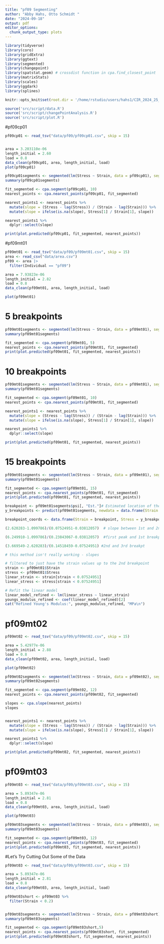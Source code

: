 ```yaml
---
title: "pf09 Segmenting"
author: "Abby Hahs, Otto Schmidt "
date: "2024-09-18"
output: pdf
editor_options: 
  chunk_output_type: plots
---
```


```r
library(tidyverse)
library(coro)
library(gridExtra)
library(ggtext)
library(segmented)
library(changepoint)
library(spatstat.geom) # crossdist function in cpa.find_closest_point
library(matrixStats)
library(scales)
library(ggdark) 
library(splines)
```

```r
knitr::opts_knit$set(root.dir = '/home/rstudio/users/hahs1/CIR_2024_25_Fish_Vertebrae')
```

```r
source('src/script/data.R')
source('src/script/changePointAnalysis.R')
source('src/script/plot.R')
```


#pf09cp01
```r
pf09cp01 <- read_tsv("data/pf09/pf09cp01.csv", skip = 15)


area = 3.203110e-06
length_initial = 2.60
load = 0.8
data_clean(pf09cp01, area, length_initial, load)
plot(pf09cp01)
```

```r
pf09cp01segments <- segmented(lm(Stress ~ Strain, data = pf09cp01), seg.Z = ~Strain, npsi = 10)
summary(pf09cp01segments)

fit_segmented <- cpa.segment(pf09cp01, 10) 
nearest_points <- cpa.nearest_points(pf09cp01, fit_segmented)

nearest_points1 <- nearest_points %>%
  mutate(slope = (Stress - lag(Stress)) / (Strain - lag(Strain))) %>%
  mutate(slope = ifelse(is.na(slope), Stress[1] / Strain[1], slope))

nearest_points1 %>%
  dplyr::select(slope)

print(plot.predicted(pf09cp01, fit_segmented, nearest_points))
```

#pf09mt01
```r
pf09mt01 <- read_tsv("data/pf09/pf09mt01.csv", skip = 15)
area <- read_csv("data/area.csv")
pf09 <- area |>
  filter(Individual == "pf09")

area = 7.93823e-06
length_initial = 2.82
load = 0.8
data_clean(pf09mt01, area, length_initial, load)

plot(pf09mt01)
```

# 5 breakpoints
```r
pf09mt01segments <- segmented(lm(Stress ~ Strain, data = pf09mt01), seg.Z = ~Strain, npsi = 5)
summary(pf09mt01segments)

fit_segmented <- cpa.segment(pf09mt01, 5) 
nearest_points <- cpa.nearest_points(pf09mt01, fit_segmented)
print(plot.predicted(pf09mt01, fit_segmented, nearest_points))
```

# 10 breakpoints
```r
pf09mt01segments <- segmented(lm(Stress ~ Strain, data = pf09mt01), seg.Z = ~Strain, npsi = 10)
summary(pf09mt01segments)

fit_segmented <- cpa.segment(pf09mt01, 10) 
nearest_points <- cpa.nearest_points(pf09mt01, fit_segmented)

nearest_points1 <- nearest_points %>%
  mutate(slope = (Stress - lag(Stress)) / (Strain - lag(Strain))) %>%
  mutate(slope = ifelse(is.na(slope), Stress[1] / Strain[1], slope))

nearest_points1 %>%
  dplyr::select(slope)

print(plot.predicted(pf09mt01, fit_segmented, nearest_points))
```

# 15 breakpoints
```r
pf09mt01segments <- segmented(lm(Stress ~ Strain, data = pf09mt01), seg.Z = ~Strain, npsi = 15)
summary(pf09mt01segments)

fit_segmented <- cpa.segment(pf09mt01, 15) 
nearest_points <- cpa.nearest_points(pf09mt01, fit_segmented)
print(plot.predicted(pf09mt01, fit_segmented, nearest_points))

breakpoint <- pf09mt01segments$psi[, "Est."]# Estimated location of the breakpoint (x-coordinate)
y_breakpoints <- predict(pf09mt01segments, newdata = data.frame(Strain = breakpoint))

breakpoint_coords <- data.frame(Strain = breakpoint, Stress = y_breakpoints)

(2.620283-1.099786)/(0.07524951-0.03812057)  # slope between 1st and 2nd breakpoint is 40.95... should be 5.096

(6.249910-1.099786)/(0.23843067-0.03812057)  #first peak and 1st breakpt

(3.669549-2.620283)/(0.14518459-0.07524951) #2nd and 3rd breakpt

# this method isn't really working - slopes
```

```r
# filtered to just have the strain values up to the 2nd breakpoint
strain <- pf09mt01$Strain
stress <- pf09mt01$Stress
linear_strain <- strain[strain < 0.07524951]
linear_stress <- stress[strain < 0.07524951]

# Refit the linear model
linear_model_refined <- lm(linear_stress ~ linear_strain)
youngs_modulus_refined <- coef(linear_model_refined)[2]
cat("Refined Young's Modulus:", youngs_modulus_refined, "MPa\n")
```


# pf09mt02
```r
pf09mt02 <- read_tsv("data/pf09/pf09mt02.csv", skip = 15)

area = 5.42977e-06
length_initial = 2.88
load = 0.8
data_clean(pf09mt02, area, length_initial, load)

plot(pf09mt02)
```

```r
pf09mt02segments <- segmented(lm(Stress ~ Strain, data = pf09mt02), seg.Z = ~Strain, npsi = 12)
summary(pf09mt02segments)

fit_segmented <- cpa.segment(pf09mt02, 12) 
nearest_points <- cpa.nearest_points(pf09mt02, fit_segmented)

slopes <- cpa.slope(nearest_points)
slopes


nearest_points1 <- nearest_points %>%
  mutate(slope = (Stress - lag(Stress)) / (Strain - lag(Strain))) %>%
  mutate(slope = ifelse(is.na(slope), Stress[1] / Strain[1], slope))

nearest_points1 %>%
  dplyr::select(slope)

print(plot.predicted(pf09mt02, fit_segmented, nearest_points))
```

# pf09mt03
```r
pf09mt03 <- read_tsv("data/pf09/pf09mt03.csv", skip = 15)

area = 5.89347e-06
length_initial = 2.81
load = 0.8
data_clean(pf09mt03, area, length_initial, load)

plot(pf09mt03)
```

```r
pf09mt03segments <- segmented(lm(Stress ~ Strain, data = pf09mt03), seg.Z = ~Strain, npsi = 12)
summary(pf09mt03segments)

fit_segmented <- cpa.segment(pf09mt03, 12) 
nearest_points <- cpa.nearest_points(pf09mt03, fit_segmented)
print(plot.predicted(pf09mt03, fit_segmented, nearest_points))
```


#Let's Try Cutting Out Some of the Data
```r
pf09mt03 <- read_tsv("data/pf09/pf09mt03.csv", skip = 15)

area = 5.89347e-06
length_initial = 2.81
load = 0.8
data_clean(pf09mt03, area, length_initial, load)

pf09mt03short <- pf09mt03 %>%
  filter(Strain < 0.2)


pf09mt03segments <- segmented(lm(Stress ~ Strain, data = pf09mt03short), seg.Z = ~Strain, npsi = 5)
summary(pf09mt03segments)

fit_segmented <- cpa.segment(pf09mt03short,5) 
nearest_points <- cpa.nearest_points(pf09mt03short, fit_segmented)
print(plot.predicted(pf09mt03short, fit_segmented, nearest_points))
```



